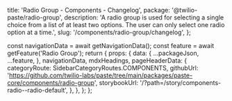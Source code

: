   title: 'Radio Group - Components - Changelog',
  package: '@twilio-paste/radio-group',
  description:
    'A radio group is used for selecting a single choice from a list of at least two options. The user can only select one radio option at a time.',
  slug: '/components/radio-group/changelog',
};




  const navigationData = await getNavigationData();
  const feature = await getFeature('Radio Group');
  return {
    props: {
      data: {
        ...packageJson,
        ...feature,
      },
      navigationData,
      mdxHeadings,
      pageHeaderData: {
        categoryRoute: SidebarCategoryRoutes.COMPONENTS,
        githubUrl: 'https://github.com/twilio-labs/paste/tree/main/packages/paste-core/components/radio-group',
        storybookUrl: '/?path=/story/components-radio--radio-default',
      },
    },
  };
};

<Changelog />
